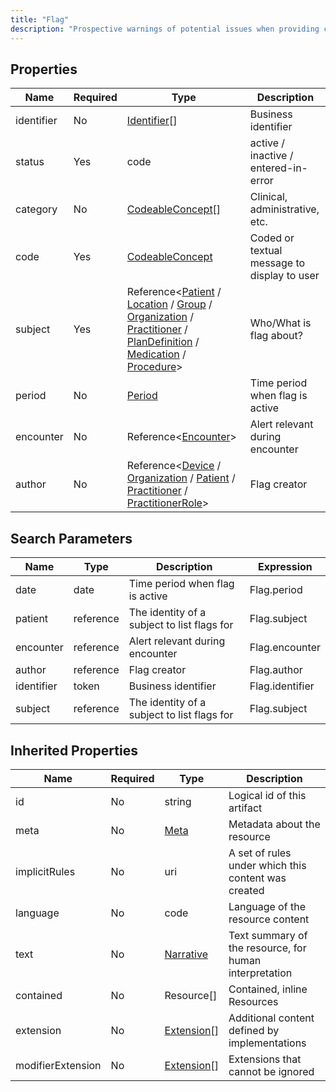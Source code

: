 ```yaml
---
title: "Flag"
description: "Prospective warnings of potential issues when providing care to the patient."
---
```


## Properties

| Name       | Required | Type                                                                                                                                                                                                                                                                                                                                                                                                                                                             | Description                                 |
| ---------- | -------- | ---------------------------------------------------------------------------------------------------------------------------------------------------------------------------------------------------------------------------------------------------------------------------------------------------------------------------------------------------------------------------------------------------------------------------------------------------------------- | ------------------------------------------- |
| identifier | No       | [Identifier](/medical-api/fhir/data-types/identifier)[]                                                                                                                                                                                                                                                                                                                                                                                                          | Business identifier                         |
| status     | Yes      | code                                                                                                                                                                                                                                                                                                                                                                                                                                                             | active / inactive / entered-in-error        |
| category   | No       | [CodeableConcept](/medical-api/fhir/data-types/codeableconcept)[]                                                                                                                                                                                                                                                                                                                                                                                                | Clinical, administrative, etc.              |
| code       | Yes      | [CodeableConcept](/medical-api/fhir/data-types/codeableconcept)                                                                                                                                                                                                                                                                                                                                                                                                  | Coded or textual message to display to user |
| subject    | Yes      | Reference&lt;[Patient](/medical-api/fhir/resources/patient) / [Location](/medical-api/fhir/resources/location) / [Group](/medical-api/fhir/resources/group) / [Organization](/medical-api/fhir/resources/organization) / [Practitioner](/medical-api/fhir/resources/practitioner) / [PlanDefinition](/medical-api/fhir/resources/plandefinition) / [Medication](/medical-api/fhir/resources/medication) / [Procedure](/medical-api/fhir/resources/procedure)&gt; | Who/What is flag about?                     |
| period     | No       | [Period](/medical-api/fhir/data-types/period)                                                                                                                                                                                                                                                                                                                                                                                                                    | Time period when flag is active             |
| encounter  | No       | Reference&lt;[Encounter](/medical-api/fhir/resources/encounter)&gt;                                                                                                                                                                                                                                                                                                                                                                                              | Alert relevant during encounter             |
| author     | No       | Reference&lt;[Device](/medical-api/fhir/resources/device) / [Organization](/medical-api/fhir/resources/organization) / [Patient](/medical-api/fhir/resources/patient) / [Practitioner](/medical-api/fhir/resources/practitioner) / [PractitionerRole](/medical-api/fhir/resources/practitionerrole)&gt;                                                                                                                                                          | Flag creator                                |

## Search Parameters

| Name       | Type      | Description                                 | Expression      |
| ---------- | --------- | ------------------------------------------- | --------------- |
| date       | date      | Time period when flag is active             | Flag.period     |
| patient    | reference | The identity of a subject to list flags for | Flag.subject    |
| encounter  | reference | Alert relevant during encounter             | Flag.encounter  |
| author     | reference | Flag creator                                | Flag.author     |
| identifier | token     | Business identifier                         | Flag.identifier |
| subject    | reference | The identity of a subject to list flags for | Flag.subject    |

## Inherited Properties

| Name              | Required | Type                                                  | Description                                            |
| ----------------- | -------- | ----------------------------------------------------- | ------------------------------------------------------ |
| id                | No       | string                                                | Logical id of this artifact                            |
| meta              | No       | [Meta](/medical-api/fhir/data-types/meta)             | Metadata about the resource                            |
| implicitRules     | No       | uri                                                   | A set of rules under which this content was created    |
| language          | No       | code                                                  | Language of the resource content                       |
| text              | No       | [Narrative](/medical-api/fhir/data-types/narrative)   | Text summary of the resource, for human interpretation |
| contained         | No       | Resource[]                                            | Contained, inline Resources                            |
| extension         | No       | [Extension](/medical-api/fhir/data-types/extension)[] | Additional content defined by implementations          |
| modifierExtension | No       | [Extension](/medical-api/fhir/data-types/extension)[] | Extensions that cannot be ignored                      |
